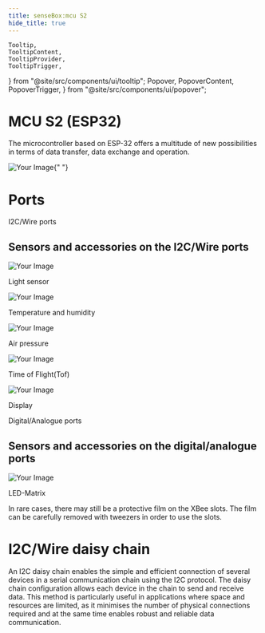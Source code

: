 ```yaml
---
title: senseBox:mcu S2
hide_title: true
---
```


	Tooltip,
	TooltipContent,
	TooltipProvider,
	TooltipTrigger,
} from "@site/src/components/ui/tooltip";
	Popover,
	PopoverContent,
	PopoverTrigger,
} from "@site/src/components/ui/popover";

<div className="flex flex-col justify-center items-center">
	<h1>MCU S2 (ESP32)</h1>
	<p>
		The microcontroller based on ESP-32 offers a multitude of new possibilities in terms of data transfer, data exchange and operation.
	</p>
	<div className="flex w-full flex-col items-center text-center gap-4">
		<div>
			<img src={mcus2ports} alt="Your Image" className="" />{" "}
		</div>
		<div className="flex w-full flex-col">
			<h1 className="text-left"> Ports </h1>
			<div className="flex flex-row justify-evenly">
				<Popover>
					<PopoverTrigger className="flex cursor-pointer bg-white border-solid border-1 rounded-md w-[10rem] p-2 hover:bg-gray-100">
						I2C/Wire ports
					</PopoverTrigger>
					<PopoverContent>
						<div>
							<h2>Sensors and accessories on the I2C/Wire ports</h2>
							<div className="flex flex-col lg:flex-row">
								<div className="flex flex-col items-center">
									<img
										src={lightSensor}
										alt="Your Image"
										className="w-[5rem] lg:w-[10rem]"
									/>
									<p className="text-gray-500">Light sensor</p>
								</div>
								<div className="flex flex-col items-center">
									<img
										src={tempSensor}
										alt="Your Image"
										className="w-[5rem] lg:w-[10rem]"
									/>
									<p className="text-gray-500">Temperature and humidity</p>
								</div>
								<div className="flex flex-col items-center">
									<img
										src={pressureSensor}
										alt="Your Image"
										className="w-[5rem] lg:w-[10rem]"
									/>
									<p className="text-gray-500">Air pressure</p>
								</div>
								<div className="flex flex-col items-center">
									<img
										src={tofSensor}
										alt="Your Image"
										className="w-[5rem] lg:w-[10rem]"
									/>
									<p className="text-gray-500">Time of Flight(Tof)</p>
								</div>
								<div className="flex flex-col items-center">
									<img
										src={display}
										alt="Your Image"
										className="w-[5rem] lg:w-[10rem]"
									/>
									<p className="text-gray-500">Display</p>
								</div>
							</div>
						</div>
					</PopoverContent>
				</Popover>
				<Popover>
					<PopoverTrigger className="cursor-pointer bg-white border-solid border-1 rounded-md w-[10rem] p-2 hover:bg-gray-100">
						Digital/Analogue ports
					</PopoverTrigger>
					<PopoverContent>
						<div>
							<h2>Sensors and accessories on the digital/analogue ports</h2>
							<div className="flex flex-row justify-center">
								<div className="flex flex-col items-center">
									<img
										src={ledMatrix}
										alt="Your Image"
										className="w-[5rem] lg:w-[10rem]"
									/>
									<p className="text-gray-500">LED-Matrix</p>
								</div>
							</div>
						</div>
					</PopoverContent>
				</Popover>
			</div>
		</div>
		<div className="mt-8">
			<Admonition type="warning" title="Note on using the XBees" className="text-left">
				<p>
					In rare cases, there may still be a protective film on the XBee slots. 
					The film can be carefully removed with tweezers in order to use the slots.
				</p>
			</Admonition>
		</div>
		<div className="flex flex-col w-full">
			<h1 className="text-left">I2C/Wire daisy chain</h1>
			<p className="text-left">
				An I2C daisy chain enables the simple and efficient connection of several devices in a serial communication chain using the I2C protocol.
				The daisy chain configuration allows each device in the chain to send and receive data. This method is particularly useful in applications
				where space and resources are limited, as it minimises the number of physical connections required and at the same time enables robust
				and reliable data communication.
			</p>
			<div className="flex justify-center">
				<ImageWithText src={i2cdaiychain} title="I2C/Wire daisy chain" />
			</div>
		</div>
	</div>
</div>
